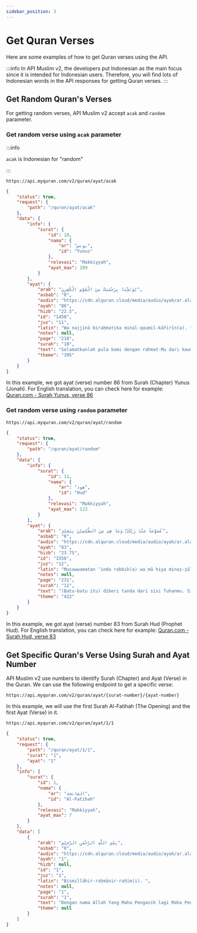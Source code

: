 ```yaml
---
sidebar_position: 3
---
```


# Get Quran Verses

Here are some examples of how to get Quran verses using the API.

:::info
In API Muslim v2, the developers put Indonesian as the main focus since it is intended for Indonesian users. Therefore, you will find lots of Indonesian words in the API responses for getting Quran verses.
:::

## Get Random Quran's Verses

For getting random verses, API Muslim v2 accept `acak` and `random` parameter.

### Get random verse using `acak` parameter

:::info

`acak` is Indonesian for "random"

:::

```http title="HTTP GET"
https://api.myquran.com/v2/quran/ayat/acak
```

```json title="Response"
{
	"status": true,
	"request": {
		"path": "/quran/ayat/acak"
	},
	"data": {
		"info": {
			"surat": {
				"id": 10,
				"nama": {
					"ar": "يونس",
					"id": "Yunus"
				},
				"relevasi": "Makkiyyah",
				"ayat_max": 109
			}
		},
		"ayat": {
			"arab": "يْوَنَجِّنَا بِرَحْمَتِكَ مِنَ الْقَوْمِ الْكٰفِرِنَ",
			"asbab": "0",
			"audio": "https://cdn.alquran.cloud/media/audio/ayah/ar.alafasy/1450",
			"ayah": "86",
			"hizb": "22.5",
			"id": "1450",
			"juz": "11",
			"latin": "Wa najjinā biraḥmatika minal-qaumil-kāfirīn(a). ",
			"notes": null,
			"page": "218",
			"surah": "10",
			"text": "Selamatkanlah pula kami dengan rahmat-Mu dari kaum yang kafir.”",
			"theme": "395"
		}
	}
}
```

In this example, we got ayat (verse) number 86 from Surah (Chapter) Yunus (Jonah). For English translation, you can check here for example: [Quran.com - Surah Yunus, verse 86](https://quran.com/10/86)

### Get random verse using `random` parameter

```http title="HTTP GET"
https://api.myquran.com/v2/quran/ayat/random
```

```json title="Response"
{
	"status": true,
	"request": {
		"path": "/quran/ayat/random"
	},
	"data": {
		"info": {
			"surat": {
				"id": 11,
				"nama": {
					"ar": "هود",
					"id": "Hud"
				},
				"relevasi": "Makkiyyah",
				"ayat_max": 123
			}
		},
		"ayat": {
			"arab": "مُسَوَّمَةً عِنْدَ رَبِّكَۗ وَمَا هِيَ مِنَ الظّٰلِمِيْنَ بِبَعِيْدٍ ࣖ",
			"asbab": "0",
			"audio": "https://cdn.alquran.cloud/media/audio/ayah/ar.alafasy/1556",
			"ayah": "83",
			"hizb": "23.75",
			"id": "1556",
			"juz": "12",
			"latin": "Musawwamatan ‘inda rabbik(a) wa mā hiya minaẓ-ẓālimīna biba‘īd(in). ",
			"notes": null,
			"page": "231",
			"surah": "11",
			"text": "(Batu-batu itu) diberi tanda dari sisi Tuhanmu. Siksaan itu tiadalah jauh dari orang yang zalim.",
			"theme": "422"
		}
	}
}
```

In this example, we got ayat (verse) number 83 from Surah Hud (Prophet Hud). For English translation, you can check here for example: [Quran.com - Surah Hud, verse 83](https://quran.com/11/83)

## Get Specific Quran's Verse Using Surah and Ayat Number

API Muslim v2 use numbers to identify Surah (Chapter) and Ayat (Verse) in the Quran. We can use the following endpoint to get a specific verse:

```http title="HTTP GET"
https://api.myquran.com/v2/quran/ayat/{surat-number}/{ayat-number}
```

In this example, we will use the first Surah Al-Fatihah (The Opening) and the first Ayat (Verse) in it.

```http title="Get Surah Al-Fatihah, Ayat 1"
https://api.myquran.com/v2/quran/ayat/1/1
```

```json title="Response"
{
	"status": true,
	"request": {
		"path": "/quran/ayat/1/1",
		"surat": "1",
		"ayat": "1"
	},
	"info": {
		"surat": {
			"id": 1,
			"nama": {
				"ar": "الفاتحة",
				"id": "Al-Fatihah"
			},
			"relevasi": "Makkiyyah",
			"ayat_max": 7
		}
	},
	"data": [
		{
			"arab": "بِسْمِ اللّٰهِ الرَّحْمٰنِ الرَّحِيْمِ",
			"asbab": "0",
			"audio": "https://cdn.alquran.cloud/media/audio/ayah/ar.alafasy/1",
			"ayah": "1",
			"hizb": null,
			"id": "1",
			"juz": "1",
			"latin": "Bismillāhir-raḥmānir-raḥīm(i). ",
			"notes": null,
			"page": "1",
			"surah": "1",
			"text": "Dengan nama Allah Yang Maha Pengasih lagi Maha Penyayang.",
			"theme": null
		}
	]
}
```
